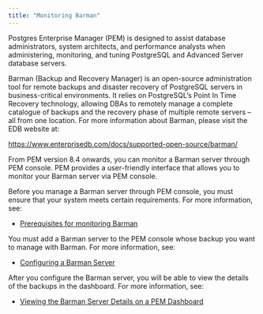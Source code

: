 ```yaml
---
title: "Monitoring Barman"
---
```


Postgres Enterprise Manager (PEM) is designed to assist database administrators, system architects, and performance analysts when administering, monitoring, and tuning PostgreSQL and Advanced Server database servers.

Barman (Backup and Recovery Manager) is an open-source administration tool for remote backups and disaster recovery of PostgreSQL servers in business-critical environments. It relies on PostgreSQL’s Point In Time Recovery technology, allowing DBAs to remotely manage a complete catalogue of backups and the recovery phase of multiple remote servers – all from one location. For more information about Barman, please visit the EDB website at:

  https://www.enterprisedb.com/docs/supported-open-source/barman/

From PEM version 8.4 onwards, you can monitor a Barman server through PEM console. PEM provides a user-friendly interface that allows you to monitor your Barman server via PEM console.

Before you manage a Barman server through PEM console, you must ensure that your system meets certain requirements.  For more information, see:

-   [Prerequisites for monitoring Barman](01_managing_barman_prerequisites)

You must add a Barman server to the PEM console whose backup you want to manage with Barman. For more information, see:

-   [Configuring a Barman Server](02_configuring_barman_server)

After you configure the Barman server, you will be able to view the details of the backups in the dashboard. For more information, see:

-   [Viewing the Barman Server Details on a PEM Dashboard](03_viewing_barman_dashboard)
